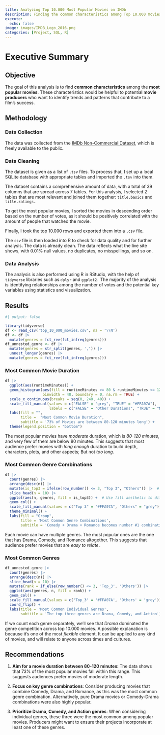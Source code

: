 ```yaml
---
title: Analyzing Top 10.000 Most Popular Movies on IMDb
description: Finding the common characteristics among Top 10.000 movies of all time
execute: 
  echo: false
image: images/IMDB_Logo_2016.png
categories: [Project, SQL, R]
---
```


# Executive Summary

## Objective

The goal of this analysis is to find **common characteristics** among the **most popular movies**. These characteristics would be helpful to potential **movie producers** who want to identify trends and patterns that contribute to a film's success.

## Methodology

### Data Collection

The data was collected from the [IMDb Non-Commercial Dataset](https://developer.imdb.com/non-commercial-datasets/), which is freely available to the public.

### Data Cleaning

The dataset is given as a list of `.tsv` files. To process that, I set up a local SQLite database with appropriate tables and imported the `.tsv` into them.

The dataset contains a comprehensive amount of data, with a total of 39 columns that are spread across 7 tables. For this analysis, I selected 2 tables that are most relevant and joined them together: `title.basics` and `title.ratings.`

To get the most popular movies, I sorted the movies in descending order based on the number of votes, as it should be positively correlated with the amount of people that watched the movie.

Finally, I took the top 10.000 rows and exported them into a `.csv` file.

The `csv` file is then loaded into R to check for data quality and for further analysis. The data is already clean. The data reflects what the live site shows, with 0.01% null values, no duplicates, no misspellings, and so on.

### Data Analysis

The analysis is also performed using R in RStudio, with the help of `tidyverse` libraries such as `dplyr` and `ggplot2.` The majority of the analysis is identifying relationships among the number of votes and the potential key variables using statistics and visualization.

## Results

```r
#| output: false

library(tidyverse)
df <- read_csv('top_10_000_movies.csv', na = '\\N')
df <- df |> 
  mutate(genres = fct_rev(fct_infreq(genres)))
df_unnested_genre <- df |> 
  mutate(genres = str_split(genres, ',')) |> 
  unnest_longer(genres) |> 
  mutate(genres = fct_rev(fct_infreq(genres)))
```

### Most Common Movie Duration

```r
df |> 
  ggplot(aes(runtimeMinutes)) +
  geom_histogram(aes(fill = runtimeMinutes >= 80 & runtimeMinutes <= 120), 
                 binwidth = 40, boundary = 0, na.rm = TRUE) +
  scale_x_continuous(breaks = seq(0, 240, 40)) +
  scale_fill_manual(values = c("FALSE" = "grey", "TRUE" = "#FFA07A"),
                    labels = c("FALSE" = "Other Durations", "TRUE" = "Most Common Durations")) +
  labs(fill = "",
       title =  "Most Common Movie Duration",
       subtitle = '73% of Movies are between 80-120 minutes long') +
  theme(legend.position = "bottom")
```
The most popular movies have *moderate* duration, which is *80-120 minutes*, and very few of them are below 80 minutes. This suggests that most audience prefer movies with *long enough* duration to build depth, characters, plots, and other aspects; But not *too long.*

### Most Common Genre Combinations

```r
df |> 
  count(genres) |> 
  arrange(desc(n)) |>
  mutate(is_top3 = ifelse(row_number() <= 3, "Top 3", "Others")) |>  # Flag top 5
  slice_head(n = 10) |> 
  ggplot(aes(n, genres, fill = is_top3)) +  # Use fill aesthetic to differentiate
  geom_col() +
  scale_fill_manual(values = c("Top 3" = "#FFA07A", "Others" = "grey")) +  # Highlight top 5
  theme_minimal() +
  labs(fill = "Group",
       title = 'Most Common Genre Combinations',
       subtitle = 'Comedy + Drama + Romance becomes number #1 combination')
```
Each movie can have multiple genres. The most popular ones are the one that has Drama, Comedy, and Romance altogether. This suggests that audience prefer movies that are *easy to relate*.

### Most Common Genres

```r
df_unnested_genre |> 
  count(genres) |> 
  arrange(desc(n)) |> 
  slice_head(n = 10) |> 
  mutate(rank = if_else(row_number() <= 3, 'Top_3', 'Others')) |> 
  ggplot(aes(genres, n, fill = rank)) +
  geom_col() +
  scale_fill_manual(values = c('Top_3' = '#FFA07A', 'Others' = 'grey')) +
  coord_flip() +
  labs(title = 'Most Common Individual Genres',
       subtitle = 'The top three genres are Drama, Comedy, and Action')
```

If we count each genre separately, we'll see that *Drama* dominated the genre competition across top 10.000 movies. A possible explanation is because it's one of the most *flexible* element. It can be applied to any kind of movies, and will relate to anyone across times and cultures.

## Recommendations

1.  **Aim for a movie duration between 80-120 minutes**: The data shows that 73% of the most popular movies fall within this range. This suggests audiences prefer movies of moderate length.

2.  **Focus on key genre combinations**: Consider producing movies that combine Comedy, Drama, and Romance, as this was the most common genre combination. Alternatively, pure Drama movies or Comedy-Drama combinations were also highly popular.

3.  **Prioritize Drama, Comedy, and Action genres**: When considering individual genres, these three were the most common among popular movies. Producers might want to ensure their projects incorporate at least one of these genres.
